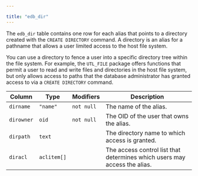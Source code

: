 ---

title: "edb_dir"
---

<div id="edb_dir" class="registered_link"></div>

The `edb_dir` table contains one row for each alias that points to a directory created with the `CREATE DIRECTORY` command. A directory is an alias for a pathname that allows a user limited access to the host file system.

You can use a directory to fence a user into a specific directory tree within the file system. For example, the `UTL_FILE` package offers functions that permit a user to read and write files and directories in the host file system, but only allows access to paths that the database administrator has granted access to via a `CREATE DIRECTORY` command.

| Column     | Type        | Modifiers  | Description                                                  |
| ---------- | ----------- | ---------- | ------------------------------------------------------------ |
| `dirname`  | `"name"`    | `not null` | The name of the alias.                                       |
| `dirowner` | `oid`       | `not null` | The OID of the user that owns the alias.                     |
| `dirpath`  | `text`      |            | The directory name to which access is granted.               |
| `diracl`   | `aclitem[]` |            | The access control list that determines which users may access the alias. |